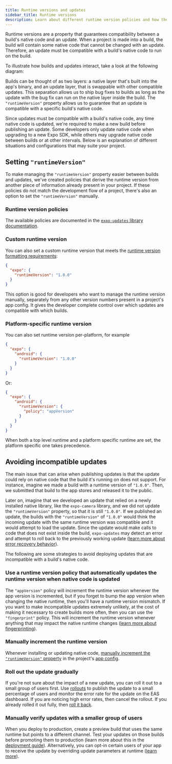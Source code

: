 ```yaml
---
title: Runtime versions and updates
sidebar_title: Runtime versions
description: Learn about different runtime version policies and how they may suit your project.
---
```



Runtime versions are a property that guarantees compatibility between a build's native code and an update. When a project is made into a build, the build will contain some native code that cannot be changed with an update. Therefore, an update must be compatible with a build's native code to run on the build.

To illustrate how builds and updates interact, take a look at the following diagram:

<ContentSpotlight
  alt="Native and update layers diagram"
  src="/static/images/eas-update/layers.png"
/>

Builds can be thought of as two layers: a native layer that's built into the app's binary, and an update layer, that is swappable with other compatible updates. This separation allows us to ship bug fixes to builds as long as the update with the bug fix can run on the native layer inside the build. The `"runtimeVersion"` property allows us to guarantee that an update is compatible with a specific build's native code.

Since updates must be compatible with a build's native code, any time native code is updated, we're required to make a new build before publishing an update. Some developers only update native code when upgrading to a new Expo SDK, while others may upgrade native code between builds or at other intervals. Below is an explanation of different situations and configurations that may suite your project.

## Setting `"runtimeVersion"`

To make managing the `"runtimeVersion"` property easier between builds and updates, we've created policies that derive the runtime version from another piece of information already present in your project. If these policies do not match the development flow of a project, there's also an option to set the `"runtimeVersion"` manually.

### Runtime version policies

The available policies are documented in the [`expo-updates` library documentation](/versions/latest/sdk/updates/#automatic-configuration-using-runtime-version-policies).

### Custom runtime version

You can also set a custom runtime version that meets the [runtime version formatting requirements](/versions/latest/config/app/#runtimeversion):

```json
{
  "expo": {
    "runtimeVersion": "1.0.0"
  }
}
```

This option is good for developers who want to manage the runtime version manually, separately from any other version numbers present in a project's app config. It gives the developer complete control over which updates are compatible with which builds.

### Platform-specific runtime version

You can also set runtime version per-platform, for example

```json
{
  "expo": {
    "android": {
      "runtimeVersion": "1.0.0"
    }
  }
}
```

Or:

```json
{
  "expo": {
    "android": {
      "runtimeVersion": {
        "policy": "appVersion"
      }
    }
  }
}
```

When both a top level runtime and a platform specific runtime are set, the platform specific one takes precedence.

## Avoiding incompatible updates

The main issue that can arise when publishing updates is that the update could rely on native code that the build it's running on does not support. For instance, imagine we made a build with a runtime version of `"1.0.0"`. Then, we submitted that build to the app stores and released it to the public.

Later on, imagine that we developed an update that relied on a newly installed native library, like the `expo-camera` library, and we did not update the `"runtimeVersion"` property, so that it is still `"1.0.0"`. If we published an update, the builds with the `"runtimeVersion"` of `"1.0.0"` would think the incoming update with the same runtime version was compatible and it would attempt to load the update. Since the update would make calls to code that does not exist inside the build, `expo-updates` may detect an error and attempt to roll back to the previously working update ([learn more about error recovery behavior](/eas-update/error-recovery/)).

The following are some strategies to avoid deploying updates that are incompatible with a build's native code.

### Use a runtime version policy that automatically updates the runtime version when native code is updated

The `"appVersion"` policy will increment the runtime version whenever the app version is incremented, but if you forget to bump the app version when changing the native runtime, then you'll have a runtime version mismatch. If you want to make incompatible updates extremely unlikely, at the cost of making it necessary to create builds more often, then you can use the `"fingerprint"` policy. This will increment the runtime version whenever anything that may impact the native runtime changes ([learn more about fingerprinting](/versions/latest/sdk/fingerprint/)).

### Manually increment the runtime version

Whenever installing or updating native code, [manually increment the `"runtimeVersion"` property](/eas-update/runtime-versions/#custom-runtime-version) in the project's [app config](/workflow/configuration/).

### Roll out the update gradually

If you're not sure about the impact of a new update, you can roll it out to a small group of users first. Use [rollouts](/eas-update/rollouts/) to publish the update to a small percentage of users and monitor the error rate for the update on the EAS dashboard. If you are noticing high error rates, then cancel the rollout. If you already rolled it out fully, then [roll it back](/eas-update/rollbacks/).

### Manually verify updates with a smaller group of users

When you deploy to production, create a preview build that uses the same runtime but points to a different channel. Test your updates on those builds before promoting them to production (learn more about this in the [deployment guide](/eas-update/deployment/#deploying-previews)). Alternatively, you can opt-in certain users of your app to receive the update by overriding update parameters at runtime ([learn more](/eas-update/override/)).
